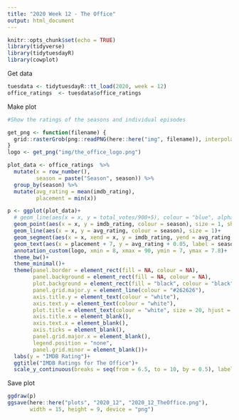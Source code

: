 ```yaml
---
title: "2020 Week 12 - The Office"
output: html_document
---
```


```r
knitr::opts_chunk$set(echo = TRUE)
library(tidyverse)
library(tidytuesdayR)
library(cowplot)
```

Get data
```r
tuesdata <- tidytuesdayR::tt_load(2020, week = 12)
office_ratings  <- tuesdata$office_ratings
```

Make plot
```r
#Show the ratings of the seasons and individual episodes

get_png <- function(filename) {
  grid::rasterGrob(png::readPNG(here::here("img", filename)), interpolate = TRUE)
}
logo <- get_png("img/the_office_logo.png")

plot_data <- office_ratings  %>% 
  mutate(x = row_number(),
         season = paste("Season", season)) %>% 
  group_by(season) %>% 
  mutate(avg_rating = mean(imdb_rating),
         placement = min(x))

p <- ggplot(plot_data)+
  # geom_line(aes(x = x, y = total_votes/900+5), colour = "blue", alpha = 0.2)+
  geom_point(aes(x = x, y = imdb_rating, colour = season), size = 1, shape = 1)+
  geom_line(aes(x = x, y = avg_rating, colour = season), size = 1)+
  geom_segment(aes(x = x, xend = x, y = imdb_rating, yend = avg_rating, colour = season))+
  geom_text(aes(x = placement + 7, y = avg_rating + 0.05, label = season, colour = season), size = 6)+
  annotation_custom(logo, xmin = 8, xmax = 90, ymin = 7, ymax = 7.8)+
  theme_bw()+
  theme_minimal()+
  theme(panel.border = element_rect(fill = NA, colour = NA),
        panel.background = element_rect(fill = NA, colour = NA),
        plot.background = element_rect(fill = "black", colour = "black"),
        panel.grid.major.y = element_line(colour = "#262626"),
        axis.title.y = element_text(colour = "white"),
        axis.text.y = element_text(colour = "white"),
        plot.title = element_text(colour = "white", size = 20, hjust = 0.5),
        axis.title.x = element_blank(),
        axis.text.x = element_blank(),
        axis.ticks = element_blank(),
        panel.grid.major.x = element_blank(),
        legend.position = "none",
        panel.grid.minor = element_blank())+
  labs(y = "IMDB Rating")+
  ggtitle("IMDB Ratings for The Office")+
  scale_y_continuous(breaks = seq(from = 6.5, to = 10, by = 0.5), labels = seq(from = 6.5, to = 10, by = 0.5), limits = c(6.5, 10))
```

Save plot
```r
ggdraw(p)
ggsave(here::here("plots", "2020_12", "2020_12_TheOffice.png"), 
       width = 15, height = 9, device = "png")
```

